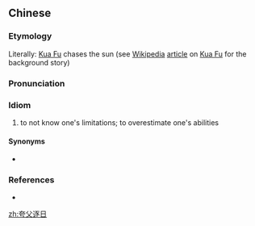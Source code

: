 ==Chinese==
{{zh-forms|type=211}}

===Etymology===
Literally: [[w:Kua Fu|Kua Fu]] chases the sun (see [[Wikipedia]] [[article]] on [[w:Kua Fu|Kua Fu]] for the background story)

===Pronunciation===
{{zh-pron
|m=kuāfù-zhúrì
|c=kwaa1 fu6 zuk6 jat6
|cat=id
}}

===Idiom===
{{zh-idiom}}

# to not know one's limitations; to overestimate one's abilities

====Synonyms====
* {{zh-l|夸父追日}}

===References===
* {{pedialite|Kua Fu}}

[[zh:夸父逐日]]